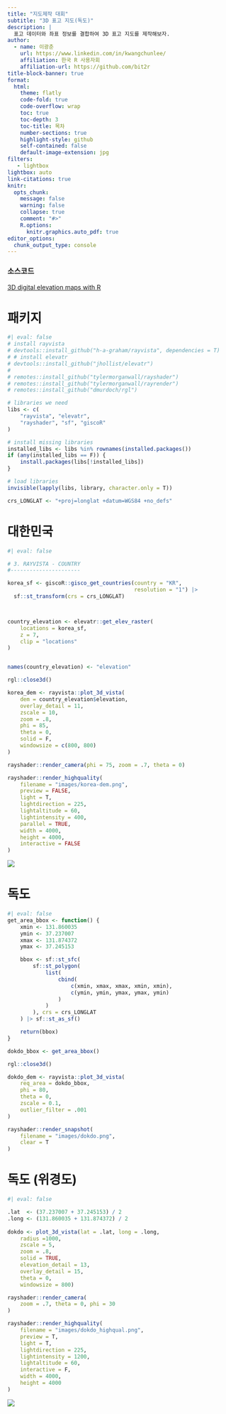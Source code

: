 ```yaml
---
title: "지도제작 대회"
subtitle: "3D 표고 지도(독도)"
description: |
  표고 데이터와 좌표 정보를 결합하여 3D 표고 지도를 제작해보자.
author:
  - name: 이광춘
    url: https://www.linkedin.com/in/kwangchunlee/
    affiliation: 한국 R 사용자회
    affiliation-url: https://github.com/bit2r
title-block-banner: true
format:
  html:
    theme: flatly
    code-fold: true
    code-overflow: wrap
    toc: true
    toc-depth: 3
    toc-title: 목차
    number-sections: true
    highlight-style: github    
    self-contained: false
    default-image-extension: jpg
filters:
   - lightbox
lightbox: auto
link-citations: true
knitr:
  opts_chunk: 
    message: false
    warning: false
    collapse: true
    comment: "#>" 
    R.options:
      knitr.graphics.auto_pdf: true
editor_options: 
  chunk_output_type: console
---
```


:::{.callout-tip}
### 소스코드

[3D digital elevation maps with R](https://github.com/milos-agathon/3d-digital-elevation-maps)
:::

# 패키지

```r
#| eval: false
# install rayvista
# devtools::install_github("h-a-graham/rayvista", dependencies = T)
# # install elevatr
# devtools::install_github("jhollist/elevatr")
# 
# remotes::install_github("tylermorganwall/rayshader")
# remotes::install_github("tylermorganwall/rayrender")
# remotes::install_github("dmurdoch/rgl")

# libraries we need
libs <- c(
    "rayvista", "elevatr",
    "rayshader", "sf", "giscoR"
)

# install missing libraries
installed_libs <- libs %in% rownames(installed.packages())
if (any(installed_libs == F)) {
    install.packages(libs[!installed_libs])
}

# load libraries
invisible(lapply(libs, library, character.only = T))

crs_LONGLAT <- "+proj=longlat +datum=WGS84 +no_defs"
```

# 대한민국

```r
#| eval: false

# 3. RAYVISTA - COUNTRY
#----------------------

korea_sf <- giscoR::gisco_get_countries(country = "KR",
                                        resolution = "1") |> 
  sf::st_transform(crs = crs_LONGLAT)



country_elevation <- elevatr::get_elev_raster(
    locations = korea_sf,
    z = 7,
    clip = "locations"
)


names(country_elevation) <- "elevation"

rgl::close3d()

korea_dem <- rayvista::plot_3d_vista(
    dem = country_elevation$elevation,
    overlay_detail = 11,
    zscale = 10,
    zoom = .8,
    phi = 85,
    theta = 0,
    solid = F,
    windowsize = c(800, 800)
)

rayshader::render_camera(phi = 75, zoom = .7, theta = 0)

rayshader::render_highquality(
    filename = "images/korea-dem.png",
    preview = FALSE,
    light = T,
    lightdirection = 225,
    lightaltitude = 60,
    lightintensity = 400,
    parallel = TRUE,
    width = 4000,
    height = 4000,
    interactive = FALSE
)
```

![](images/korea-dem.png)


# 독도

```r
#| eval: false
get_area_bbox <- function() {
    xmin <- 131.860035
    ymin <- 37.237007
    xmax <- 131.874372
    ymax <- 37.245153

    bbox <- sf::st_sfc(
        sf::st_polygon(
            list(
                cbind(
                    c(xmin, xmax, xmax, xmin, xmin),
                    c(ymin, ymin, ymax, ymax, ymin)
                )
            )
        ), crs = crs_LONGLAT
    ) |> sf::st_as_sf()

    return(bbox)
}

dokdo_bbox <- get_area_bbox()

rgl::close3d()

dokdo_dem <- rayvista::plot_3d_vista(
    req_area = dokdo_bbox,
    phi = 80,
    theta = 0,
    zscale = 0.1,
    outlier_filter = .001
)

rayshader::render_snapshot(
    filename = "images/dokdo.png",
    clear = T
)
```


# 독도 (위경도)

```r
#| eval: false

.lat  <- (37.237007 + 37.245153) / 2
.long <- (131.860035 + 131.874372) / 2
 
dokdo <- plot_3d_vista(lat = .lat, long = .long,
    radius =1000,
    zscale = 5,
    zoom = .8,
    solid = TRUE,
    elevation_detail = 13,
    overlay_detail = 15,
    theta = 0,
    windowsize = 800)

rayshader::render_camera(
    zoom = .7, theta = 0, phi = 30
)

rayshader::render_highquality(
    filename = "images/dokdo_highqual.png",
    preview = T,
    light = T,
    lightdirection = 225,
    lightintensity = 1200,
    lightaltitude = 60,
    interactive = F,
    width = 4000,
    height = 4000
)
```

![](images/dokdo_highqual.png)

